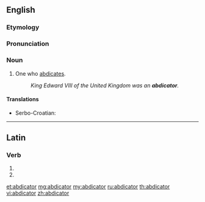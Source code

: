 ==English==

===Etymology===
{{suffix|abdicate|or}}

===Pronunciation===
{{a|US}} {{IPA|/ˈæb.də.ˌkei.tɚ/|/ˈæb.də.ˌkei.tə/}}

===Noun===
{{en-noun}}

# One who [[abdicate]]s.
#: ''King Edward VIII of the United Kingdom was an '''abdicator'''.''

====Translations====
{{trans-top|one who abdicates}}
* Serbo-Croatian: {{t|sh|abdikant|m|alt=abdìkant}}
{{trans-mid}}
{{trans-bottom}}

----

==Latin==

===Verb===
{{la-verb-form|abdicātor}}

# {{conjugation of|abdico|abdicō|2|s|fut|pass|imp|lang=la}}
# {{conjugation of|abdico|abdicō|3|s|fut|pass|imp|lang=la}}

[[et:abdicator]]
[[mg:abdicator]]
[[my:abdicator]]
[[ru:abdicator]]
[[th:abdicator]]
[[vi:abdicator]]
[[zh:abdicator]]